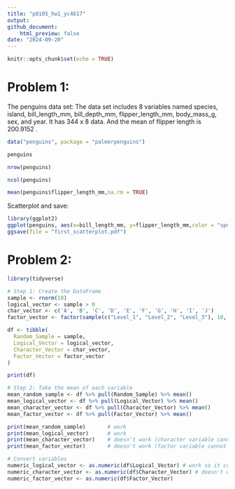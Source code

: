 ```yaml
---
title: "p8105_hw1_yc4617"
output: 
github_document:
    html_preview: false
date: "2024-09-20"
---
```


```r
knitr::opts_chunk$set(echo = TRUE)
```
# Problem 1:
The penguins data set: The data set includes 8 variables named species, island, bill_length_mm, bill_depth_mm, flipper_length_mm, body_mass_g, sex, and year. It has 344 x 8 data. And the mean of flipper length is 200.9152 .

```r
data("penguins", package = "palmerpenguins")
```

```r
penguins
```
```r
nrow(penguins)
```

```r
ncol(penguins)
```
```r
mean(penguins$flipper_length_mm,na.rm = TRUE)
```
Scatterplot and save:
```r
library(ggplot2)
ggplot(penguins, aes(x=bill_length_mm, y=flipper_length_mm,color = "species")) + geom_point()
ggsave(file = "first_scatterplot.pdf")
```
# Problem 2:
```r
library(tidyverse)

# Step 1: Create the DataFrame
sample <- rnorm(10)
logical_vector <- sample > 0
char_vector <- c('A', 'B', 'C', 'D', 'E', 'F', 'G', 'H', 'I', 'J')
factor_vector <- factor(sample(c("Level_1", "Level_2", "Level_3"), 10, replace = TRUE))

df <- tibble(
  Random_Sample = sample,
  Logical_Vector = logical_vector,
  Character_Vector = char_vector,
  Factor_Vector = factor_vector
)

print(df)
```


```r
# Step 2: Take the mean of each variable
mean_random_sample <- df %>% pull(Random_Sample) %>% mean()
mean_logical_vector <- df %>% pull(Logical_Vector) %>% mean()
mean_character_vector <- df %>% pull(Character_Vector) %>% mean()
mean_factor_vector <- df %>% pull(Factor_Vector) %>% mean()

print(mean_random_sample)       # work
print(mean_logical_vector)      # work
print(mean_character_vector)    # doesn't work (character variable cannot be calculated mean)
print(mean_factor_vector)       # doesn't work (factor variable cannot be calculated mean)
```
```r
# Convert variables
numeric_logical_vector <- as.numeric(df$Logical_Vector) # work so it could be calculated mean in the last part
numeric_character_vector <- as.numeric(df$Character_Vector) # doesn't work, so non-numeric variables cannot be calculated mean
numeric_factor_vector <- as.numeric(df$Factor_Vector)
```

